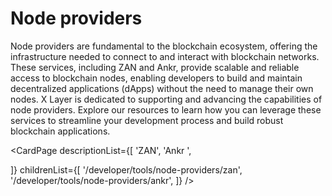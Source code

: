 # Node providers
Node providers are fundamental to the blockchain ecosystem, offering the infrastructure needed to connect to and interact with blockchain networks. These services, including ZAN and Ankr, provide scalable and reliable access to blockchain nodes, enabling developers to build and maintain decentralized applications (dApps) without the need to manage their own nodes.
X Layer is dedicated to supporting and advancing the capabilities of node providers. Explore our resources to learn how you can leverage these services to streamline your development process and build robust blockchain applications.

<CardPage
  descriptionList={[
    'ZAN',
    'Ankr ',
 
  ]}
  childrenList={[
    '/developer/tools/node-providers/zan',
    '/developer/tools/node-providers/ankr',
  ]}
/>